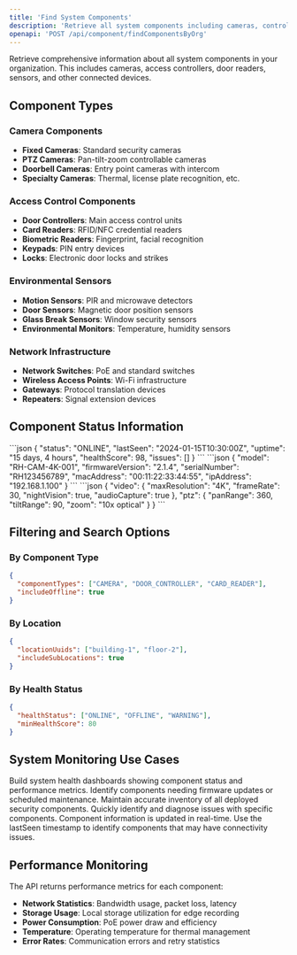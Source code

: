 ```yaml
---
title: 'Find System Components'
description: 'Retrieve all system components including cameras, controllers, and sensors'
openapi: 'POST /api/component/findComponentsByOrg'
---
```


Retrieve comprehensive information about all system components in your organization. This includes cameras, access controllers, door readers, sensors, and other connected devices.

## Component Types

### Camera Components
- **Fixed Cameras**: Standard security cameras
- **PTZ Cameras**: Pan-tilt-zoom controllable cameras  
- **Doorbell Cameras**: Entry point cameras with intercom
- **Specialty Cameras**: Thermal, license plate recognition, etc.

### Access Control Components
- **Door Controllers**: Main access control units
- **Card Readers**: RFID/NFC credential readers
- **Biometric Readers**: Fingerprint, facial recognition
- **Keypads**: PIN entry devices
- **Locks**: Electronic door locks and strikes

### Environmental Sensors
- **Motion Sensors**: PIR and microwave detectors
- **Door Sensors**: Magnetic door position sensors
- **Glass Break Sensors**: Window security sensors
- **Environmental Monitors**: Temperature, humidity sensors

### Network Infrastructure
- **Network Switches**: PoE and standard switches
- **Wireless Access Points**: Wi-Fi infrastructure
- **Gateways**: Protocol translation devices
- **Repeaters**: Signal extension devices

## Component Status Information

<Tabs>
<Tab title="Health Status">
```json
{
  "status": "ONLINE",
  "lastSeen": "2024-01-15T10:30:00Z",
  "uptime": "15 days, 4 hours",
  "healthScore": 98,
  "issues": []
}
```
</Tab>

<Tab title="Configuration">
```json
{
  "model": "RH-CAM-4K-001",
  "firmwareVersion": "2.1.4",
  "serialNumber": "RH123456789",
  "macAddress": "00:11:22:33:44:55",
  "ipAddress": "192.168.1.100"
}
```
</Tab>

<Tab title="Capabilities">
```json
{
  "video": {
    "maxResolution": "4K",
    "frameRate": 30,
    "nightVision": true,
    "audioCapture": true
  },
  "ptz": {
    "panRange": 360,
    "tiltRange": 90,
    "zoom": "10x optical"
  }
}
```
</Tab>
</Tabs>

## Filtering and Search Options

### By Component Type
```json
{
  "componentTypes": ["CAMERA", "DOOR_CONTROLLER", "CARD_READER"],
  "includeOffline": true
}
```

### By Location
```json
{
  "locationUuids": ["building-1", "floor-2"],
  "includeSubLocations": true
}
```

### By Health Status
```json
{
  "healthStatus": ["ONLINE", "OFFLINE", "WARNING"],
  "minHealthScore": 80
}
```

## System Monitoring Use Cases

<CardGroup cols={2}>
<Card title="Health Dashboard" icon="heart-pulse">
Build system health dashboards showing component status and performance metrics.
</Card>

<Card title="Maintenance Planning" icon="calendar">
Identify components needing firmware updates or scheduled maintenance.
</Card>

<Card title="Inventory Management" icon="boxes">
Maintain accurate inventory of all deployed security components.
</Card>

<Card title="Troubleshooting" icon="screwdriver-wrench">
Quickly identify and diagnose issues with specific components.
</Card>
</CardGroup>

<Note>
Component information is updated in real-time. Use the lastSeen timestamp to identify components that may have connectivity issues.
</Note>

## Performance Monitoring

The API returns performance metrics for each component:

- **Network Statistics**: Bandwidth usage, packet loss, latency
- **Storage Usage**: Local storage utilization for edge recording
- **Power Consumption**: PoE power draw and efficiency
- **Temperature**: Operating temperature for thermal management
- **Error Rates**: Communication errors and retry statistics